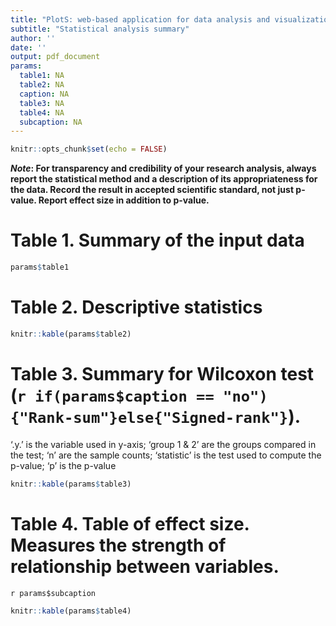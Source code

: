 ```yaml
---
title: "PlotS: web-based application for data analysis and visualization"
subtitle: "Statistical analysis summary"
author: ''
date: ''
output: pdf_document
params:
  table1: NA
  table2: NA
  caption: NA
  table3: NA
  table4: NA
  subcaption: NA
---
```

```r
knitr::opts_chunk$set(echo = FALSE)
```

**_Note_: For transparency and credibility of your research analysis, always report the statistical method and a description of its appropriateness for the data. Record the result in accepted scientific standard, not just p-value. Report effect size in addition to p-value.** 


# Table 1. Summary of the input data
```r
params$table1
```
# Table 2. Descriptive statistics
```r
knitr::kable(params$table2)
```

# Table 3. Summary for Wilcoxon test (`r if(params$caption == "no"){"Rank-sum"}else{"Signed-rank"} `).

'.y.' is the variable used in y-axis; 'group 1 & 2' are the groups compared in the test; 'n' are the sample counts; 'statistic' is the test used to compute the p-value; 'p' is the p-value
```r
knitr::kable(params$table3)
```

# Table 4. Table of effect size. Measures the strength of relationship between variables.

`r params$subcaption`
```r
knitr::kable(params$table4)

```

